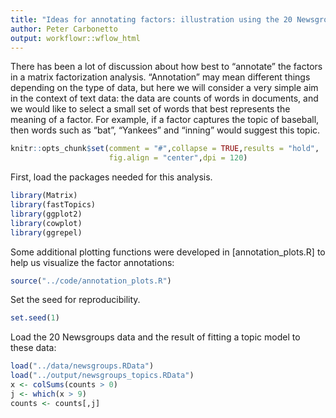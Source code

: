 ```yaml
---
title: "Ideas for annotating factors: illustration using the 20 Newsgroups data set"
author: Peter Carbonetto
output: workflowr::wflow_html
---
```


There has been a lot of discussion about how best to "annotate" the
factors in a matrix factorization analysis. "Annotation" may mean
different things depending on the type of data, but here we will
consider a very simple aim in the context of text data: the data are
counts of words in documents, and we would like to select a small set
of words that best represents the meaning of a factor. For example, if
a factor captures the topic of baseball, then words such as "bat",
"Yankees" and "inning" would suggest this topic.

```r
knitr::opts_chunk$set(comment = "#",collapse = TRUE,results = "hold",
                      fig.align = "center",dpi = 120)
```

First, load the packages needed for this analysis.

```r
library(Matrix)
library(fastTopics)
library(ggplot2)
library(cowplot)
library(ggrepel)
```

Some additional plotting functions were developed in
[annotation_plots.R] to help us visualize the factor annotations:

```r
source("../code/annotation_plots.R")
```

Set the seed for reproducibility.

```r
set.seed(1)
```

Load the 20 Newsgroups data and the result of fitting a topic model to
these data:

```r
load("../data/newsgroups.RData")
load("../output/newsgroups_topics.RData")
x <- colSums(counts > 0)
j <- which(x > 9)
counts <- counts[,j]
```
